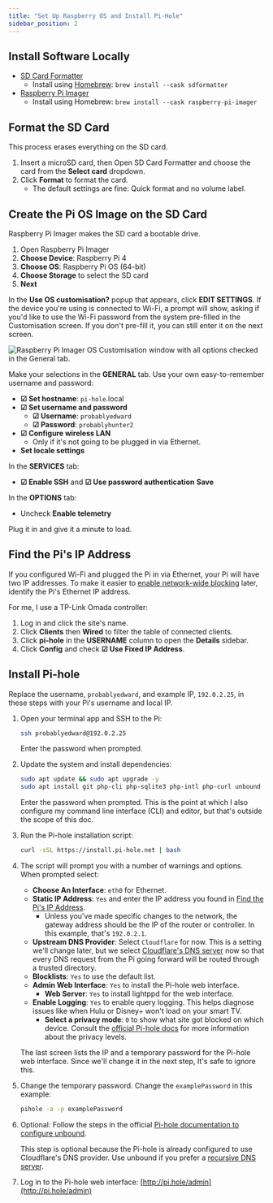 ```yaml
---
title: "Set Up Raspberry OS and Install Pi-Hole"
sidebar_position: 2
---
```


## Install Software Locally

- [SD Card Formatter](https://www.sdcard.org/downloads/formatter/)
  - Install using [Homebrew](https://brew.sh/): `brew install --cask sdformatter`
- [Raspberry Pi Imager](https://www.raspberrypi.com/software/)
  - Install using Homebrew: `brew install --cask raspberry-pi-imager`

## Format the SD Card

This process erases everything on the SD card.

1. Insert a microSD card, then Open SD Card Formatter and choose the card from the **Select card** dropdown.
1. Click **Format** to format the card.
   - The default settings are fine: Quick format and no volume label.

## Create the Pi OS Image on the SD Card

Raspberry Pi Imager makes the SD card a bootable drive.

1. Open Raspberry Pi Imager
1. **Choose Device**: Raspberry Pi 4
1. **Choose OS**: Raspberry Pi OS (64-bit)
1. **Choose Storage** to select the SD card
1. **Next**

In the **Use OS customisation?** popup that appears, click **EDIT SETTINGS**. If the device you're using is connected to Wi-Fi, a prompt will show, asking if you'd like to use the Wi-Fi password from the system pre-filled in the Customisation screen. If you don't pre-fill it, you can still enter it on the next screen.

![Raspberry Pi Imager OS Customisation window with all options checked in the General tab.](r-pi-imager-customisation.png)

Make your selections in the **GENERAL** tab. Use your own easy-to-remember username and password:

- **☑ Set hostname**: `pi-hole`.local
- **☑ Set username and password**
  - **☑ Username**: `probablyedward`
  - **☑ Password**: `probablyhunter2`
- **☑ Configure wireless LAN**
  - Only if it's not going to be plugged in via Ethernet.
- **Set locale settings**

In the **SERVICES** tab:

- **☑ Enable SSH** and **☑ Use password authentication**
**Save**

In the **OPTIONS** tab:

- Uncheck **Enable telemetry**

Plug it in and give it a minute to load.

## Find the Pi's IP Address

If you configured Wi-Fi and plugged the Pi in via Ethernet, your Pi will have two IP addresses. To make it easier to [enable network-wide blocking](network-level-blocking#configure-the-omada-controller-to-enable-network-wide-blocking-with-pi-hole) later, identify the Pi's Ethernet IP address.

For me, I use a TP-Link Omada controller:

1. Log in and click the site's name.
1. Click **Clients** then **Wired** to filter the table of connected clients.
1. Click **pi-hole** in the **USERNAME** column to open the **Details** sidebar.
1. Click **Config** and check **☑ Use Fixed IP Address**.

## Install Pi-hole

Replace the username, `probablyedward`, and example IP, `192.0.2.25`, in these steps with your Pi's username and local IP.

1. Open your terminal app and SSH to the Pi:

   ```zsh
   ssh probablyedward@192.0.2.25
   ```

   Enter the password when prompted.

1. Update the system and install dependencies:

   ```zsh
   sudo apt update && sudo apt upgrade -y
   sudo apt install git php-cli php-sqlite3 php-intl php-curl unbound
   ```

   Enter the password when prompted. This is the point at which I also configure my command line interface (CLI) and editor, but that's outside the scope of this doc.

1. Run the Pi-hole installation script:

   ```zsh
   curl -sSL https://install.pi-hole.net | bash
   ```

1. The script will prompt you with a number of warnings and options. When prompted select:

   - **Choose An Interface**: `eth0` for Ethernet.
   - **Static IP Address**: `Yes` and enter the IP address you found in [Find the Pi's IP Address](#find-the-pis-ip-address).
     - Unless you've made specific changes to the network, the gateway address should be the IP of the router or controller. In this example, that's `192.0.2.1`.
   - **Upstream DNS Provider**: Select `Cloudflare` for now. This is a setting we'll change later, but we select [Cloudflare's DNS server](https://one.one.one.one/dns#explanation) now so that every DNS request from the Pi going forward will be routed through a trusted directory.
   - **Blocklists**: `Yes` to use the default list.
   - **Admin Web Interface**: `Yes` to install the Pi-hole web interface.
     - **Web Server**: `Yes` to install lightppd for the web interface.
   - **Enable Logging**: `Yes` to enable query logging. This helps diagnose issues like when Hulu or Disney+ won't load on your smart TV.
     - **Select a privacy mode**: `0` to show what site got blocked on which device. Consult the [official Pi-hole docs](https://docs.pi-hole.net/ftldns/privacylevels/) for more information about the privacy levels.

   The last screen lists the IP and a temporary password for the Pi-hole web interface. Since we'll change it in the next step, It's safe to ignore this.

1. Change the temporary password. Change the `examplePassword` in this example:

   ```zsh
   pihole -a -p examplePassword
   ```

1. Optional: Follow the steps in the official [Pi-hole documentation to configure unbound](https://docs.pi-hole.net/guides/dns/unbound/#configure-unbound).

   This step is optional because the Pi-hole is already configured to use Cloudflare's DNS provider. Use unbound if you prefer a [recursive DNS server](https://docs.pi-hole.net/guides/dns/unbound/#what-is-a-recursive-dns-server).

1. Log in to the Pi-hole web interface: [http://pi.hole/admin](http://pi.hole/admin)
